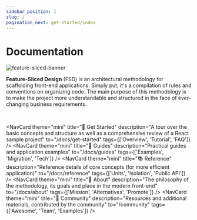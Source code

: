 ```yaml
---
sidebar_position: 1
slug: /
pagination_next: get-started/index
---
```


# Documentation

![feature-sliced-banner](/img/banner.jpg)

**Feature-Sliced Design** (FSD) is an architectural methodology for scaffolding front-end applications. Simply put, it's a compilation of rules and conventions on organizing code. The main purpose of this methodology is to make the project more understandable and structured in the face of ever-changing business requirements.


<NavCard
    theme="primary"
    Icon="🍰"
    title="New to FSD?"
    description="Learn the basics with quick overview of methodology"
    to="/docs/get-started/overview"
/>

<!-- TODO: move to features/doc-index -->

<br />

<NavCard
    theme="mini"
    title="🚀 Get Started"
    description="A tour over the basic concepts and structure as well as a comprehensive review of a React sample project"
    to="/docs/get-started"
    tags={['Overview', 'Tutorial', 'FAQ']}
/>
<NavCard
    theme="mini"
    title="🎯 Guides"
    description="Practical guides and application examples"
    to="/docs/guides"
    tags={['Examples', 'Migration', 'Tech']}
/>
<NavCard
    theme="mini"
    title="📚 Reference"
    description="Reference details of core concepts (for more efficient application)"
    to="/docs/reference"
    tags={['Units', 'Isolation', 'Public API']}
/>
<NavCard
    theme="mini"
    title="🍰 About"
    description="The philosophy of the methodology, its goals and place in the modern front-end"
    to="/docs/about"
    tags={['Mission', 'Alternatives', 'Promote']}
/>
<NavCard
    theme="mini"
    title="💫 Community"
    description="Resources and additional materials, contributed by the community"
    to="/community"
    tags={['Awesome', 'Team', 'Examples']}
/>
<NavCard
    theme="mini"
    title="🛠 Examples"
    description="Projects built with Feature-Sliced Design"
    to="/examples"
/>
